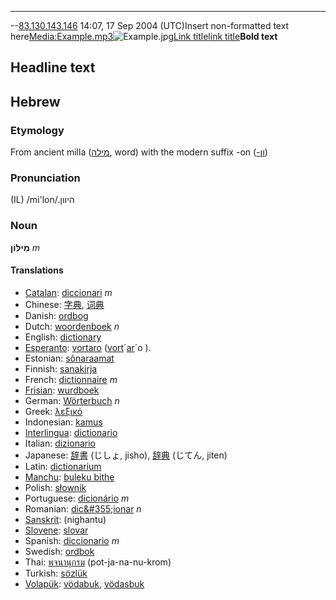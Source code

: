 
----
--[[User:83.130.143.146|83.130.143.146]] 14:07, 17 Sep 2004 (UTC)<nowiki>Insert non-formatted text here</nowiki>[[Media:Example.mp3]][[Image:Example.jpg]][[Link title]][http://www.example.com link title]'''Bold text'''
== Headline text ==
== Hebrew ==
=== Etymology ===
From ancient milla ([[מילה]], word) with the modern suffix -on ([[-ון]])

=== Pronunciation ===
(IL) /mi'lon/.היוון

=== Noun ===
'''מִילּוֹן''' ''m''

==== Translations ====
*[[Catalan]]: [[diccionari]] ''m''
*Chinese: [[字典]], [[词典]]
*Danish: [[ordbog]]
*Dutch: [[woordenboek]] ''n''
*English: [[dictionary]]
*[[Esperanto]]: [[vortaro]] ([[vorto|vort]]´[[aro|ar]]´o ).
*Estonian: [[sõnaraamat]]
*Finnish: [[sanakirja]]
*French: [[dictionnaire]] ''m''
*[[Frisian]]: [[wurdboek]]
*German: [[Wörterbuch]] ''n''
*Greek: [[λεξικό]]
*Indonesian: [[kamus]]
*[[Interlingua]]: [[dictionario]]
*Italian: [[dizionario]]
*Japanese: [[辞書]] (じしょ, jisho), [[辞典]] (じてん, jiten)
*Latin: [[dictionarium]]
*[[Manchu]]: [[buleku bithe]]
*Polish: [[słownik]]
*Portuguese: [[dicionário]] ''m''
*Romanian: [[dic&#355;ionar]] ''n''
*[[Sanskrit]]: (nighantu)
*[[Slovene]]: [[slovar]]
*Spanish: [[diccionario]] ''m''
*Swedish: [[ordbok]]
*Thai: [[พจนานุกรม]] (pot-ja-na-nu-krom)
*Turkish: [[sözlük]]
*[[Volapük]]: [[vödabuk]],  [[vödasbuk]]